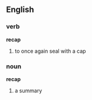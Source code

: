 ==English==
===verb===
'''recap'''

#to once again seal with a cap


===noun===
'''recap'''

#a summary